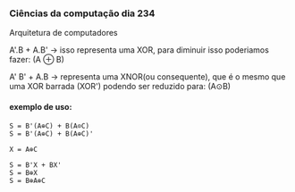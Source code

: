 




### Ciências da computação dia 234

Arquitetura de computadores

A'.B + A.B' → isso representa uma XOR, para diminuir isso poderiamos
fazer: (A ⊕ B)

A' B' + A.B → representa uma XNOR(ou consequente), que é o mesmo que uma
XOR barrada (XOR') podendo ser reduzido para: (A⊙B)








#### exemplo de uso:

``` {code-block-mode="2" spellcheck="false" code-block-lang="plaintext"}
S = B'(A⊕C) + B(A⊙C)
S = B'(A⊕C) + B(A⊕C)'

X = A⊕C

S = B'X + BX'
S = B⊕X
S = B⊕A⊕C
```


